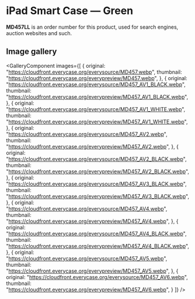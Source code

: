 
# iPad Smart Case — Green

<Callout type='info' emoji='👉🏻'>**MD457LL** is an order number for this product, used for search engines, auction websites and such.</Callout>

## Image gallery

<GalleryComponent
    images={[
      {
        original: "https://cloudfront.everycase.org/everysource/MD457.webp",
        thumbnail: "https://cloudfront.everycase.org/everypreview/MD457.webp",
      },
      {
        original: "https://cloudfront.everycase.org/everysource/MD457_AV1_BLACK.webp",
        thumbnail: "https://cloudfront.everycase.org/everypreview/MD457_AV1_BLACK.webp",
      },
      {
        original: "https://cloudfront.everycase.org/everysource/MD457_AV1_WHITE.webp",
        thumbnail: "https://cloudfront.everycase.org/everypreview/MD457_AV1_WHITE.webp",
      },
      {
        original: "https://cloudfront.everycase.org/everysource/MD457_AV2.webp",
        thumbnail: "https://cloudfront.everycase.org/everypreview/MD457_AV2.webp",
      },
      {
        original: "https://cloudfront.everycase.org/everysource/MD457_AV2_BLACK.webp",
        thumbnail: "https://cloudfront.everycase.org/everypreview/MD457_AV2_BLACK.webp",
      },
      {
        original: "https://cloudfront.everycase.org/everysource/MD457_AV3_BLACK.webp",
        thumbnail: "https://cloudfront.everycase.org/everypreview/MD457_AV3_BLACK.webp",
      },
      {
        original: "https://cloudfront.everycase.org/everysource/MD457_AV4.webp",
        thumbnail: "https://cloudfront.everycase.org/everypreview/MD457_AV4.webp",
      },
      {
        original: "https://cloudfront.everycase.org/everysource/MD457_AV4_BLACK.webp",
        thumbnail: "https://cloudfront.everycase.org/everypreview/MD457_AV4_BLACK.webp",
      },
      {
        original: "https://cloudfront.everycase.org/everysource/MD457_AV5.webp",
        thumbnail: "https://cloudfront.everycase.org/everypreview/MD457_AV5.webp",
      },
      {
        original: "https://cloudfront.everycase.org/everysource/MD457_AV6.webp",
        thumbnail: "https://cloudfront.everycase.org/everypreview/MD457_AV6.webp",
      }
    ]}
  />
